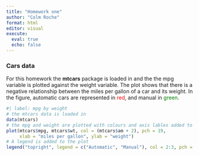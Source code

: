 ```yaml
---
title: "Homework one"
author: "Colm Roche"
format: html
editor: visual
execute: 
  eval: true
  echo: false
---
```


### Cars data

For this homework the **mtcars** package is loaded in and the the mpg variable is plotted against the weight variable. The plot shows that there is a negative relationship between the miles per gallon of a car and its weight. In the figure, automatic cars are represented in [red]{style="color: red;"}, and manual in [green]{style="color: green;"}.

```r

#| label: mpg by weight
# the mtcars data is loaded in
data(mtcars)
# the mpg and weight are plotted with colours and axis lables added to the plot.
plot(mtcars$mpg, mtcars$wt, col = (mtcars$am + 2), pch = 19, 
     xlab = "miles per gallon", ylab = "weight") 
# A legend is added to the plot
legend("topright", legend = c("Automatic", "Manual"), col = 2:3, pch = 19)

```
